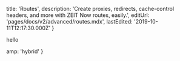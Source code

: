 
  title: 'Routes',
  description:
    'Create proxies, redirects, cache-control headers, and more with ZEIT Now routes, easily.',
  editUrl: 'pages/docs/v2/advanced/routes.mdx',
  lastEdited: '2019-10-11T12:17:30.000Z'
}

hello


  amp: 'hybrid'
}
